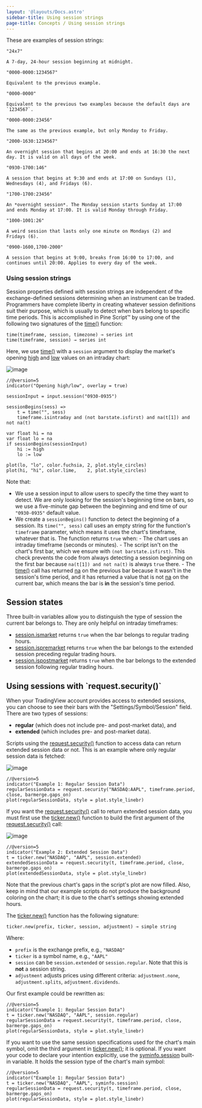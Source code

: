 ```yaml
---
layout: '@layouts/Docs.astro'
sidebar-title: Using session strings
page-title: Concepts / Using session strings
---
```



These are examples of session strings:

`"24x7"`

    A 7-day, 24-hour session beginning at midnight.

`"0000-0000:1234567"`

    Equivalent to the previous example.

`"0000-0000"`

    Equivalent to the previous two examples because the default days are
    `1234567`.

`"0000-0000:23456"`

    The same as the previous example, but only Monday to Friday.

`"2000-1630:1234567"`

    An overnight session that begins at 20:00 and ends at 16:30 the next
    day. It is valid on all days of the week.

`"0930-1700:146"`

    A session that begins at 9:30 and ends at 17:00 on Sundays (1),
    Wednesdays (4), and Fridays (6).

`"1700-1700:23456"`

    An *overnight session*. The Monday session starts Sunday at 17:00
    and ends Monday at 17:00. It is valid Monday through Friday.

`"1000-1001:26"`

    A weird session that lasts only one minute on Mondays (2) and
    Fridays (6).

`"0900-1600,1700-2000"`

    A session that begins at 9:00, breaks from 16:00 to 17:00, and
    continues until 20:00. Applies to every day of the week.

### Using session strings

Session properties defined with session strings are independent of the
exchange-defined sessions determining when an instrument can be traded.
Programmers have complete liberty in creating whatever session
definitions suit their purpose, which is usually to detect when bars
belong to specific time periods. This is accomplished in Pine Script™ by
using one of the following two signatures of the
[time()](https://www.tradingview.com/pine-script-reference/v5/#fun_time)
function:

``` text
time(timeframe, session, timezone) → series int
time(timeframe, session) → series int
```

Here, we use
[time()](https://www.tradingview.com/pine-script-reference/v5/#fun_time)
with a `session` argument to display the market\'s opening
[high](https://www.tradingview.com/pine-script-reference/v5/#var_high)
and [low](https://www.tradingview.com/pine-script-reference/v5/#var_low)
values on an intraday chart:

![image](@assets/concepts/Sessions-UsingSessionStrings-01.png)

``` pine
//@version=5
indicator("Opening high/low", overlay = true)

sessionInput = input.session("0930-0935")

sessionBegins(sess) =>
    t = time("", sess)
    timeframe.isintraday and (not barstate.isfirst) and na(t[1]) and not na(t)

var float hi = na
var float lo = na
if sessionBegins(sessionInput)
    hi := high
    lo := low

plot(lo, "lo", color.fuchsia, 2, plot.style_circles)
plot(hi, "hi", color.lime,    2, plot.style_circles)
```

Note that:

-   We use a session input to allow users to specify the time they want
    to detect. We are only looking for the session\'s beginning time on
    bars, so we use a five-minute gap between the beginning and end time
    of our `"0930-0935"` default value.
-   We create a `sessionBegins()` function to detect the beginning of a
    session. Its `time("", sess)` call uses an empty string for the
    function\'s `timeframe` parameter, which means it uses the chart\'s
    timeframe, whatever that is. The function returns `true` when: - The
    chart uses an intraday timeframe (seconds or minutes). - The script
    isn\'t on the chart\'s first bar, which we ensure with
    `(not barstate.isfirst)`. This check prevents the code from always
    detecting a session beginning on the first bar because
    `na(t[1]) and not na(t)` is always `true` there. - The
    [time()](https://www.tradingview.com/pine-script-reference/v5/#fun_time)
    call has returned
    [na](https://www.tradingview.com/pine-script-reference/v5/#var_na)
    on the previous bar because it wasn\'t in the session\'s time
    period, and it has returned a value that is not
    [na](https://www.tradingview.com/pine-script-reference/v5/#var_na)
    on the current bar, which means the bar is **in** the session\'s
    time period.

## Session states 

Three built-in variables allow you to distinguish the type of session
the current bar belongs to. They are only helpful on intraday
timeframes:

-   [session.ismarket](https://www.tradingview.com/pine-script-reference/v5/#var_session%7Bdot%7Dismarket)
    returns `true` when the bar belongs to regular trading hours.
-   [session.ispremarket](https://www.tradingview.com/pine-script-reference/v5/#var_session%7Bdot%7Dispremarket)
    returns `true` when the bar belongs to the extended session
    preceding regular trading hours.
-   [session.ispostmarket](https://www.tradingview.com/pine-script-reference/v5/#var_session%7Bdot%7Dispostmarket)
    returns `true` when the bar belongs to the extended session
    following regular trading hours.

## Using sessions with \`request.security()\` 

When your TradingView account provides access to extended sessions, you
can choose to see their bars with the \"Settings/Symbol/Session\" field.
There are two types of sessions:

-   **regular** (which does not include pre- and post-market data), and
-   **extended** (which includes pre- and post-market data).

Scripts using the
[request.security()](https://www.tradingview.com/pine-script-reference/v5/#fun_request%7Bdot%7Dsecurity)
function to access data can return extended session data or not. This is
an example where only regular session data is fetched:

![image](@assets/concepts/Sessions-RegularAndExtendedSessions-01.png)

``` pine
//@version=5
indicator("Example 1: Regular Session Data")
regularSessionData = request.security("NASDAQ:AAPL", timeframe.period, close, barmerge.gaps_on)
plot(regularSessionData, style = plot.style_linebr)
```

If you want the
[request.security()](https://www.tradingview.com/pine-script-reference/v5/#fun_request%7Bdot%7Dsecurity)
call to return extended session data, you must first use the
[ticker.new()](https://www.tradingview.com/pine-script-reference/v5/#fun_ticker%7Bdot%7Dnew)
function to build the first argument of the
[request.security()](https://www.tradingview.com/pine-script-reference/v5/#fun_request%7Bdot%7Dsecurity)
call:

![image](@assets/concepts/Sessions-RegularAndExtendedSessions-02.png)

``` pine
//@version=5
indicator("Example 2: Extended Session Data")
t = ticker.new("NASDAQ", "AAPL", session.extended)
extendedSessionData = request.security(t, timeframe.period, close, barmerge.gaps_on)
plot(extendedSessionData, style = plot.style_linebr)
```

Note that the previous chart\'s gaps in the script\'s plot are now
filled. Also, keep in mind that our example scripts do not produce the
background coloring on the chart; it is due to the chart\'s settings
showing extended hours.

The
[ticker.new()](https://www.tradingview.com/pine-script-reference/v5/#fun_ticker%7Bdot%7Dnew)
function has the following signature:

``` text
ticker.new(prefix, ticker, session, adjustment) → simple string
```

Where:

-   `prefix` is the exchange prefix, e.g., `"NASDAQ"`
-   `ticker` is a symbol name, e.g., `"AAPL"`
-   `session` can be `session.extended` or `session.regular`. Note that
    this is **not** a session string.
-   `adjustment` adjusts prices using different criteria:
    `adjustment.none`, `adjustment.splits`, `adjustment.dividends`.

Our first example could be rewritten as:

``` pine
//@version=5
indicator("Example 1: Regular Session Data")
t = ticker.new("NASDAQ", "AAPL", session.regular)
regularSessionData = request.security(t, timeframe.period, close, barmerge.gaps_on)
plot(regularSessionData, style = plot.style_linebr)
```

If you want to use the same session specifications used for the chart\'s
main symbol, omit the third argument in
[ticker.new()](https://www.tradingview.com/pine-script-reference/v5/#fun_ticker%7Bdot%7Dnew);
it is optional. If you want your code to declare your intention
explicitly, use the
[syminfo.session](https://www.tradingview.com/pine-script-reference/v5/#var_syminfo%7Bdot%7Dsession)
built-in variable. It holds the session type of the chart\'s main
symbol:

``` pine
//@version=5
indicator("Example 1: Regular Session Data")
t = ticker.new("NASDAQ", "AAPL", syminfo.session)
regularSessionData = request.security(t, timeframe.period, close, barmerge.gaps_on)
plot(regularSessionData, style = plot.style_linebr)
```


